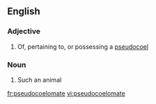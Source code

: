 ==English==
{{wikipedia|Body cavity}}
===Adjective===
{{en-adj}}

# Of, pertaining to, or possessing a [[pseudocoel]]

===Noun===
{{en-noun}}

# Such an animal

[[fr:pseudocoelomate]]
[[vi:pseudocoelomate]]